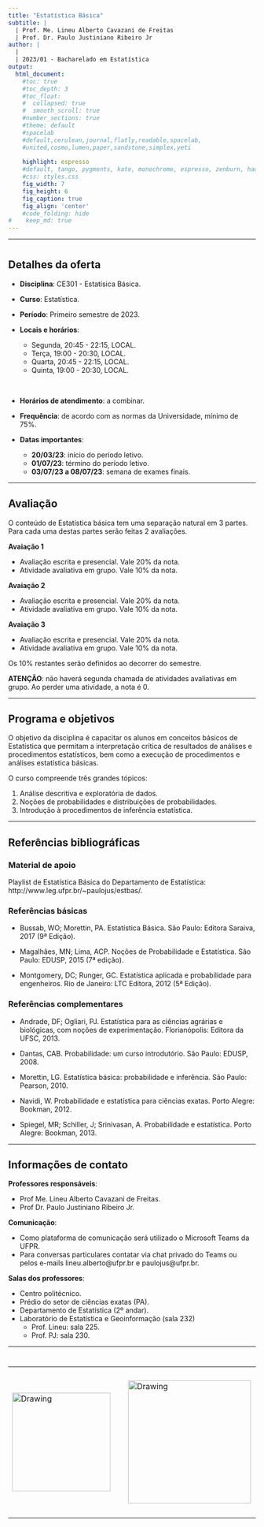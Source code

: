 ```yaml
---
title: "Estatística Básica"
subtitle: |
  | Prof. Me. Lineu Alberto Cavazani de Freitas
  | Prof. Dr. Paulo Justiniano Ribeiro Jr
author: |
  |
  | 2023/01 - Bacharelado em Estatística
output:
  html_document:                    
    #toc: true                       
    #toc_depth: 3                    
    #toc_float:                      
    #  collapsed: true
    #  smooth_scroll: true
    #number_sections: true           
    #theme: default
    #spacelab
    #default,cerulean,journal,flatly,readable,spacelab,
    #united,cosmo,lumen,paper,sandstone,simplex,yeti
    
    highlight: espresso
    #default, tango, pygments, kate, monochrome, espresso, zenburn, haddock, and textmate
    #css: styles.css                
    fig_width: 7                    
    fig_height: 6                   
    fig_caption: true               
    fig_align: 'center'
    #code_folding: hide              
#    keep_md: true
---
```


---

# {.tabset .tabset-fade .tabset-pills}

## Detalhes da oferta

 - **Disciplina**: CE301 - Estatísica Básica.

 - **Curso**: Estatística.

 - **Período**: Primeiro semestre de 2023.

 - **Locais e horários**:
    - Segunda, 20:45 - 22:15, LOCAL.
    - Terça, 19:00 - 20:30, LOCAL.
    - Quarta, 20:45 - 22:15, LOCAL.
    - Quinta, 19:00 - 20:30, LOCAL.

\ 

 - **Horários de atendimento**: a combinar.

 - **Frequência**: de acordo com as normas da Universidade, mínimo de 75%.

 - **Datas importantes**:
    - **20/03/23**: início do período letivo.
    - **01/07/23**: término do período letivo.
    - **03/07/23 a 08/07/23**: semana de exames finais.

---

## Avaliação

O conteúdo de Estatística básica tem uma separação natural em 3 partes. Para cada uma destas partes serão feitas 2 avaliações.

**Avaiação 1**

  - Avaliação escrita e presencial. Vale 20% da nota.
  - Atividade avaliativa em grupo. Vale 10% da nota.
 
**Avaiação 2**

  - Avaliação escrita e presencial. Vale 20% da nota.
  - Atividade avaliativa em grupo. Vale 10% da nota.

**Avaiação 3**

  - Avaliação escrita e presencial. Vale 20% da nota.
  - Atividade avaliativa em grupo. Vale 10% da nota.

Os 10% restantes serão definidos ao decorrer do semestre.

**ATENÇÃO**: não haverá segunda chamada de atividades avaliativas em grupo. Ao perder uma atividade, a nota é 0.

---

## Programa e objetivos

O objetivo da disciplina é capacitar os alunos em conceitos básicos de Estatística que permitam a interpretação crítica de resultados de análises e procedimentos estatísticos, bem como a execução de procedimentos e análises estatística básicas. 

O curso compreende três grandes tópicos:

 1. Análise descritiva e exploratória de dados.
 2. Noções de probabilidades e distribuições de probabilidades.
 3. Introdução à procedimentos de inferência estatística.

---


## Referências bibliográficas

### Material de apoio

Playlist de Estatística Básica do Departamento de Estatística: http://www.leg.ufpr.br/~paulojus/estbas/.

### Referências básicas

 - Bussab, WO; Morettin, PA. Estatística Básica. São Paulo: Editora Saraiva, 2017 (9ª Edição).

 - Magalhães, MN; Lima, ACP. Noções de Probabilidade e Estatística. São Paulo: EDUSP, 2015 (7ª edição).

 - Montgomery, DC; Runger, GC. Estatística aplicada e probabilidade para engenheiros. Rio de Janeiro: LTC Editora, 2012 (5ª Edição).


### Referências complementares
 
 - Andrade, DF; Ogliari, PJ. Estatística para as ciências agrárias e biológicas, com noções de experimentação. Florianópolis: Editora da UFSC, 2013.

 - Dantas, CAB. Probabilidade: um curso introdutório. São Paulo: EDUSP, 2008.

 - Morettin, LG. Estatística básica: probabilidade e inferência. São Paulo: Pearson, 2010.

 - Navidi, W. Probabilidade e estatística para ciências exatas. Porto Alegre: Bookman, 2012.

 - Spiegel, MR; Schiller, J; Srinivasan, A. Probabilidade e estatística. Porto Alegre: Bookman, 2013.

---

## Informações de contato

**Professores responsáveis**: 

  - Prof Me. Lineu Alberto Cavazani de Freitas.
  - Prof Dr. Paulo Justiniano Ribeiro Jr.

**Comunicação**: 

  - Como plataforma de comunicação será utilizado o Microsoft Teams da UFPR.
  - Para conversas particulares contatar via chat privado do Teams ou pelos e-mails lineu.alberto@ufpr.br e paulojus@ufpr.br.

**Salas dos professores**:

  - Centro politécnico.
  - Prédio do setor de ciências exatas (PA).
  - Departamento de Estatística (2º andar).
  - Laboratório de Estatística e Geoinformação (sala 232)
      - Prof. Lineu: sala 225.
      - Prof. PJ: sala 230.

---

# 

<center>

<table><tr>

<td> <img src="img/ufpr-transparent-600px.png" alt="Drawing" style="width: 200px;"/> </td>

<td> &nbsp; &nbsp; &nbsp; &nbsp; &nbsp; &nbsp; </td>

<td> <img src="img/dest-texto-2.png" alt="Drawing" style="width: 250px;"/> </td>

<td> &nbsp; &nbsp; &nbsp; &nbsp; &nbsp; &nbsp; </td>

<td> <img src="img/leg.png" alt="Drawing" style="width: 300px;"/> </td>

</center>


<div class="tocify-extend-page" data-unique="tocify-extend-page" style="height: 0;"></div>